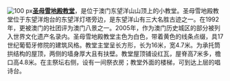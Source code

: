 [[File:Igreja_de_Nossa_Senhorada_Guia.jpg|100 px]]'''[[圣母雪地殿教堂|圣母雪地殿教堂]]'''，是位于澳门东望洋山山顶上的小教堂。圣母雪地殿教堂位于东望洋炮台的东望洋灯塔旁边，是东望洋山有三大名胜古迹之一。在1992年，更被澳门的社团评为澳门八景之一。2005年，作为澳门历史城区的部分被列入世界文化遗产名录内。圣母雪地殿教堂主色为白色，带着黄色的线条点缀，具17世纪葡萄牙修院的建筑风格。教堂主堂呈长方形，长为16米，宽4.7米。为承托筒拱结构的屋顶，两侧的墙身厚大且有扶壁。教堂屋顶铺设红瓦，屋脊高7米多，檐口高4.8米。在主祭坛右侧，设有一间祭衣房；教堂外面的楼梯，可到达上层的唱诗台。
